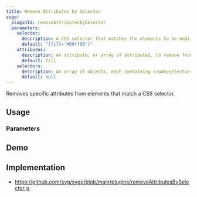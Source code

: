 ```yaml
---
title: Remove Attributes by Selector
svgo:
  pluginId: removeAttributesBySelector
  parameters:
    selector:
      description: A CSS selector that matches the elements to be modified.
      default: "[fill='#00ff00']"
    attributes:
      description: An attribute, or array of attributes, to remove from the matched elements.
      default: fill
    selectors:
      description: An array of objects, each containing <code>selector</code> and <code>attributes</code> as described above. To match on more than one selector, use this parameter instead of the two above.
      default: null
---
```


Removes specific attributes from elements that match a CSS selector.

## Usage

<PluginUsage />

### Parameters

<PluginParams />

## Demo

<PluginDemo />

## Implementation

- https://github.com/svg/svgo/blob/main/plugins/removeAttributesBySelector.js

